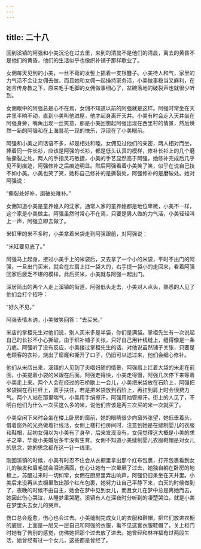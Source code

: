 ```yaml
---
---
---
```

title: 二十八
---



回到溪镇的阿强和小美沉沦在过去里，来到的清晨不是他们的清晨，离去的黄昏不是他们的黄昏，他们的生活似乎也像织补铺子那样歇业了。

女佣每天见到的小美，一丝不苟的发髻上插着一支银簪子。小美待人和气，家里的力气活不会让女佣去做，而且她和女佣一起操持家务活，小美做事稳当又麻利，在她言传身教之下，原来毛手毛脚的女佣做事细心了，盆碗落地的破裂声也就很少听到。

女佣眼中的阿强总是心不在焉，女佣不知道以前的阿强就是这样。阿强时常坐在天井里半晌不动，直到小美叫他进屋，他才起身离开天井。小美有时会走入天井坐在阿强身旁，嘴角出现一丝笑意，那是小美回想起阿强出现在西里村的情景，然后焕然一新的阿强和在上海昙花一现的快乐，浮现在了小美眼前。

阿强和小美之间话语不多，却是相处和睦。女佣见过他们的亲密，两人相对而坐，捧着同一件长衫，应该是阿强的长衫，都是低头认真的模样，修补长衫上的几个磨破撕裂之处。两人的手指灵巧敏捷，小美的手艺显然高于阿强，她修补完成后几乎见不到痕迹，阿强修补之后痕迹明显。然后阿强看着小美笑了笑，似乎在说自己技不如小美。小美也笑了笑，她称自己修补的是撕裂处，阿强修补的是磨破处。她对阿强说：

“撕裂处好补，磨破处难补。”

女佣知道小美是童养媳入的沈家，通常人家的童养媳都是地位卑微，小美不一样，这个家是小美做主。阿强虽然时常心不在焉，只要是男人做的力气活，小美轻轻叫上一声，阿强立即去做了。

米缸里的米不多时，小美拿着米袋走到阿强跟前，对阿强说：

“米缸要见底了。”

阿强马上起身，接过小美手上的米袋后，又去拿了一个小的米袋，平时不出门的阿强，一旦出门买米，就会在左肩上扛一袋大的，右手提一袋小的走回来，看着阿强回家后疲乏不堪的模样，此后买米，小美就与阿强一起出门。

深居简出的两个人走上溪镇的街道，阿强低头走去，小美对人点头，熟悉的人见了他们会打个招呼：

“好久不见。”

阿强表情木讷，小美微笑回答：“去买米。”

米店的掌柜先生对他们说，别人买米多是半袋，你们是满袋。掌柜先生有一次说起自己的长衫不小心撕破，由于织补铺子关张，只好自己用针线缝上，缝得像是一条刀疤。阿强听了没有反应，小美接过掌柜先生的话，对他说虽然铺子关张，只要是老顾客的衣衫，烧出了窟窿和撕开了口子，仍旧可以送过来，他们会细心修补。

他们从米店出来，溪镇的人见到了夫唱妇随的情景，阿强肩上扛着大袋的米走在前面，小美提着小袋的米跟在后面。阿强走得快，小美走得慢，阿强几次停下来等着小美走上来。两个人会在经过的石桥歇上一会儿，小美把米袋放在石阶上，阿强把米袋搁在石栏杆上，双手扶住，若是把米袋放到石阶上，再扛到肩上时会很费力气。两个人站在那里喘气，小美用手绢擦汗，阿强用袖管擦汗。街上的人见了，不明白他们为什么一次买这么多的米，说他们应该是两三次买的米一次就买了。

小美空闲下来时会坐在楼上卧房的窗前，她的眼睛很少向窗外张望，她低垂着头，借着窗外的光亮做着针线活，女佣上楼打扫房间时，注意到她是在缝制婴儿的衣服和鞋帽，起初女佣以为小美有了身孕，后来发现没有，女佣觉得这大概是小美的求子之举，毕竟小美婚后多年没有生育。女佣不知道小美缝制婴儿衣服鞋帽是对女儿的思念，她的思念都在这一针一线里。

刚回溪镇的时候，小美有时忍不住会从衣橱里拿出那个红布包裹，打开包裹看到女儿的胎发和眉毛就会泪流满面，伤心让她有一次晕厥了过去，她独自躺在卧房的地板上，苏醒过来时一切如常，女佣在厨房里弄出响声，阿强仍旧呆坐在天井里。小美后来没再从衣橱里取出那个红布包裹，她努力让自己平静下来，白天的时候做到了，夜晚的时候不由自主，她会在梦中见到女儿，而且女儿在梦中总是离她而去，她因此伤心哭泣，从睡梦里哭醒。溪镇有人在深夜时分听到的凄楚哭泣，就是小美在梦里失去女儿的哭声。

伤口总会痊愈，伤心也会过去。小美缝制完成女儿的衣服和鞋帽，把它们放进衣橱的底层，上面是一层又一层自己和阿强的衣服，看不见这套衣服鞋帽了，关上柜门时她有了告别的感觉，仿佛她把那个过去放了进去。她曾经和林祥福有过两段生活，她曾经有过一个女儿，这些都是曾经了。